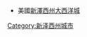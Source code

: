 *美國[[新澤西州|新澤西州]][[大西洋城|大西洋城]]
{{Commonscat|Atlantic City, New Jersey|大西洋城}}
[[Category:新泽西州城市|Category:新泽西州城市]]